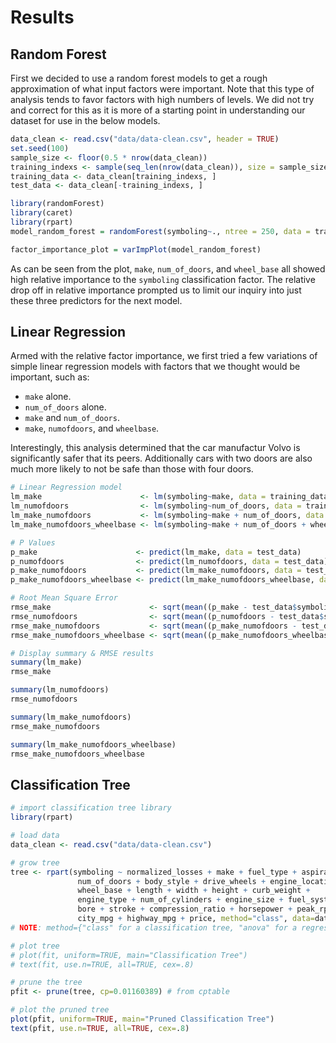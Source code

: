 # Results

## Random Forest

First we decided to use a random forest models to get a rough approximation of what input factors were important. Note that this type of analysis tends to favor factors with high numbers of levels. We did not try and correct for this as it is more of a starting point in understanding our dataset for use in the below models. 

```r
data_clean <- read.csv("data/data-clean.csv", header = TRUE)
set.seed(100)
sample_size <- floor(0.5 * nrow(data_clean))
training_indexs <- sample(seq_len(nrow(data_clean)), size = sample_size)
training_data <- data_clean[training_indexs, ]
test_data <- data_clean[-training_indexs, ]

library(randomForest)
library(caret)
library(rpart)
model_random_forest = randomForest(symboling~., ntree = 250, data = training_data)

factor_importance_plot = varImpPlot(model_random_forest)
```

As can be seen from the plot, `make`, `num_of_doors`, and `wheel_base` all showed high relative importance to the `symboling` classification factor. The relative drop off in relative importance prompted us to limit our inquiry into just these three predictors for the next model.

## Linear Regression

Armed with the relative factor importance, we first tried a few variations of simple linear regression models with factors that we thought would be important, such as:

* `make` alone.
* `num_of_doors` alone.
* `make` and `num_of_doors`.
* `make`, `numofdoors`, and `wheelbase`.

Interestingly, this analysis determined that the car manufactur Volvo is significantly safer that its peers. Additionally cars with two doors are also much more likely to not be safe than those with four doors. 

```r
# Linear Regression model
lm_make                      <- lm(symboling~make, data = training_data)
lm_numofdoors                <- lm(symboling~num_of_doors, data = training_data)
lm_make_numofdoors           <- lm(symboling~make + num_of_doors, data = training_data)
lm_make_numofdoors_wheelbase <- lm(symboling~make + num_of_doors + wheel_base, data = training_data)

# P Values
p_make                      <- predict(lm_make, data = test_data)
p_numofdoors                <- predict(lm_numofdoors, data = test_data)
p_make_numofdoors           <- predict(lm_make_numofdoors, data = test_data)
p_make_numofdoors_wheelbase <- predict(lm_make_numofdoors_wheelbase, data = test_data)

# Root Mean Square Error
rmse_make                      <- sqrt(mean((p_make - test_data$symboling)^2))
rmse_numofdoors                <- sqrt(mean((p_numofdoors - test_data$symboling)^2))
rmse_make_numofdoors           <- sqrt(mean((p_make_numofdoors - test_data$symboling)^2))
rmse_make_numofdoors_wheelbase <- sqrt(mean((p_make_numofdoors_wheelbase - test_data$symboling)^2))

# Display summary & RMSE results
summary(lm_make)
rmse_make

summary(lm_numofdoors)
rmse_numofdoors

summary(lm_make_numofdoors)
rmse_make_numofdoors

summary(lm_make_numofdoors_wheelbase)
rmse_make_numofdoors_wheelbase
```

## Classification Tree

```r
# import classification tree library
library(rpart)

# load data
data_clean <- read.csv("data/data-clean.csv")

# grow tree 
tree <- rpart(symboling ~ normalized_losses + make + fuel_type + aspiration + 
               num_of_doors + body_style + drive_wheels + engine_location + 
               wheel_base + length + width + height + curb_weight + 
               engine_type + num_of_cylinders + engine_size + fuel_system + 
               bore + stroke + compression_ratio + horsepower + peak_rpm + 
               city_mpg + highway_mpg + price, method="class", data=data_clean)
# NOTE: method={"class" for a classification tree, "anova" for a regression tree}

# plot tree 
# plot(fit, uniform=TRUE, main="Classification Tree")
# text(fit, use.n=TRUE, all=TRUE, cex=.8)
```

```r
# prune the tree 
pfit <- prune(tree, cp=0.01160389) # from cptable   

# plot the pruned tree 
plot(pfit, uniform=TRUE, main="Pruned Classification Tree")
text(pfit, use.n=TRUE, all=TRUE, cex=.8)
```


